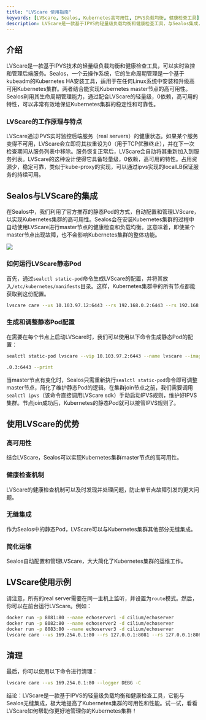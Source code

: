 ```yaml
---
title: "LVScare 使用指南"
keywords: [LVScare, Sealos, Kubernetes高可用性, IPVS负载均衡, 健康检查工具]
description: LVScare是一款基于IPVS的轻量级负载均衡和健康检查工具，与Sealos集成，提升Kubernetes集群的高可用性和稳定性。
---
```


## 介绍

LVScare是一款基于IPVS技术的轻量级负载均衡和健康检查工具，可以实时监控和管理后端服务。Sealos，一个云操作系统，它的生命周期管理是一个基于kubeadm的Kubernetes HA安装工具，适用于在任何Linux系统中安装和升级高可用Kubernetes集群。两者结合能实现Kubernetes master节点的高可用性。Sealos利用其生命周期管理能力，通过配合LVScare的轻量级，0依赖，高可用的特性，可以非常有效地保证Kubernetes集群的稳定性和可靠性。

### LVScare的工作原理与特点

LVScare通过IPVS实时监控后端服务（real servers）的健康状态。如果某个服务变得不可用，LVScare会立即将其权重设为0（用于TCP优雅终止），并在下一次检查期间从服务列表中移除。服务恢复正常后，LVScare会自动将其重新加入到服务列表。LVScare的这种设计使得它具备轻量级，0依赖，高可用的特性。占用资源少，稳定可靠，类似于kube-proxy的实现，可以通过ipvs实现的localLB保证服务的持续可用。

## Sealos与LVScare的集成

在Sealos中，我们利用了官方推荐的静态Pod的方式，自动配置和管理LVScare，以实现Kubernetes集群的高可用性。Sealos会在安装Kubernetes集群的过程中自动使用LVScare进行master节点的健康检查和负载均衡。这意味着，即使某个master节点出现故障，也不会影响Kubernetes集群的整体功能。

![](./images/01.webp)

### 如何运行LVScare静态Pod

首先，通过`sealctl static-pod`命令生成LVScare的配置，并将其放入`/etc/kubernetes/manifests`目录。这样，Kubernetes集群中的所有节点都能获取到这份配置。

```bash
lvscare care --vs 10.103.97.12:6443 --rs 192.168.0.2:6443 --rs 192.168.0.3:6443 --rs 192.168.0.4:6443 --interval 5 --mode route
```

### 生成和调整静态Pod配置

在需要在每个节点上启动LVScare时，我们可以使用以下命令生成静态Pod的配置：

```bash
sealctl static-pod lvscare --vip 10.103.97.2:6443 --name lvscare --image lvscare:latest --masters 192.168.0.2:6443,192.168

.0.3:6443 --print
```

当master节点有变化时，Sealos只需重新执行`sealctl static-pod`命令即可调整master节点，简化了维护静态Pod的逻辑。在集群join节点之前，我们需要调用`sealctl ipvs`（该命令直接调用LVScare sdk）手动启动IPVS规则，维护好IPVS集群。节点join成功后，Kubernetes的静态Pod就可以接管IPVS规则了。

## 使用LVScare的优势

### 高可用性

结合LVScare，Sealos可以实现Kubernetes集群master节点的高可用性。

### 健康检查机制

LVScare的健康检查机制可以及时发现并处理问题，防止单节点故障引发的更大问题。

### 无缝集成

作为Sealos中的静态Pod，LVScare可以与Kubernetes集群其他部分无缝集成。

### 简化运维

Sealos自动配置和管理LVScare，大大简化了Kubernetes集群的运维工作。

## LVScare使用示例

请注意，所有的real server需要在同一主机上监听，并设置为`route`模式。然后，你可以在前台运行LVScare。例如：

```bash
docker run -p 8081:80 --name echoserver1 -d cilium/echoserver
docker run -p 8082:80 --name echoserver2 -d cilium/echoserver
docker run -p 8083:80 --name echoserver3 -d cilium/echoserver
lvscare care --vs 169.254.0.1:80 --rs 127.0.0.1:8081 --rs 127.0.0.1:8082 --rs 127.0.0.1:8083 --logger DEBG --health-schem http --health-path /
```

## 清理

最后，你可以使用以下命令进行清理：

```bash
lvscare care --vs 169.254.0.1:80 --logger DEBG -C
```

结论：LVScare是一款基于IPVS的轻量级负载均衡和健康检查工具，它能与Sealos无缝集成，极大地提高了Kubernetes集群的可用性和性能。试一试，看看LVScare如何帮助你更好地管理你的Kubernetes集群！
